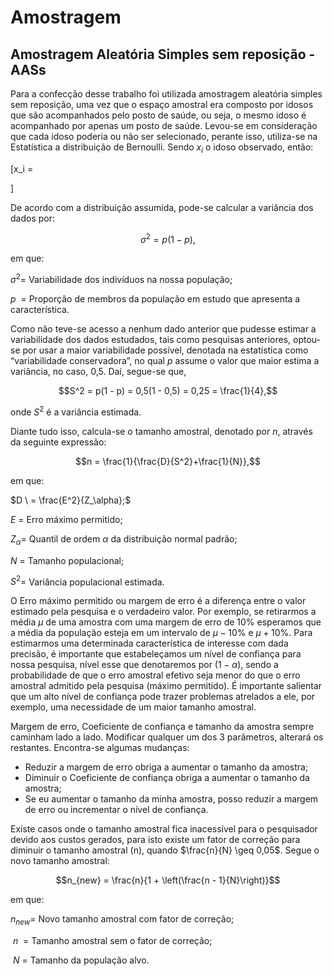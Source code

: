 # Amostragem

## Amostragem Aleatória Simples sem reposição - AASs

Para a confecção desse trabalho foi utilizada amostragem aleatória simples sem reposição, uma vez que o espaço amostral era composto por idosos que são acompanhados pelo posto de saúde, ou seja, o mesmo idoso é acompanhado por apenas um posto de saúde. 
\indent Levou-se em consideração que cada idoso poderia ou não ser selecionado, perante isso, utiliza-se na Estatística a distribuição de Bernoulli. Sendo $x_i$ o idoso observado, então:


\[x_i =
\begin{cases}
1,\text{ se o idoso é selecionado para compor a amostra.} \\
0,\text{ se o idoso não é selecionado para compor amostra.} \\
\end{cases}
\]

De acordo com a distribuição assumida, pode-se calcular a variância dos dados por:

$$\sigma^2 = p(1 - p),$$

em que:

$\sigma^2 =$ Variabilidade dos indivíduos na nossa população; 

$p \ \ =$ Proporção de membros da população em estudo que apresenta a característica.

Como não teve-se acesso a nenhum dado anterior que pudesse estimar a variabilidade dos dados estudados, tais como pesquisas anteriores, optou-se por usar a maior variabilidade possível, denotada na estatística como “variabilidade conservadora”, no qual $p$ assume o valor que maior estima a variância, no caso, 0,5. Daí, segue-se que,

$$S^2 = p(1 - p) = 0,5(1 - 0,5) = 0,25 = \frac{1}{4},$$


onde $S^2$ é a variância estimada.

Diante tudo isso, calcula-se o tamanho amostral, denotado por $n$, através da seguinte expressão:

$$n = \frac{1}{\frac{D}{S^2}+\frac{1}{N}},$$


em que:

$D \ = \frac{E^2}{Z_\alpha};$ 

$E \ =$ Erro máximo permitido; 

$Z_\alpha =$ Quantil de ordem $\alpha$ da distribuição normal padrão; 

$N \ =$ Tamanho populacional;

$S^2 =$ Variância populacional estimada. 

O Erro máximo permitido ou margem de erro é a diferença entre o valor estimado pela pesquisa e o verdadeiro valor. Por exemplo, se retirarmos a média $\mu$ de uma amostra com uma margem de erro de 10\% esperamos que a média da população esteja em um intervalo de $\mu - 10\%$ e $\mu + 10\%$.
Para estimarmos uma determinada característica de interesse com dada precisão, é importante que estabeleçamos um nível de confiança para nossa pesquisa, nível esse que denotaremos por $(1 - \alpha)$, sendo a probabilidade de que o erro amostral efetivo seja menor do que o erro amostral admitido pela pesquisa (máximo permitido). É importante salientar que um alto nível de confiança pode trazer problemas atrelados a ele, por exemplo, uma necessidade de um maior tamanho amostral. 

Margem de erro, Coeficiente de confiança e tamanho da amostra sempre caminham lado a lado. Modificar qualquer um dos 3 parâmetros, alterará os restantes. Encontra-se algumas mudanças:

- Reduzir a margem de erro obriga a aumentar o tamanho da amostra;
- Diminuir o Coeficiente de confiança obriga a aumentar o tamanho da amostra;
- Se eu aumentar o tamanho da minha amostra, posso reduzir a margem de erro ou incrementar o nível de confiança.


Existe casos onde o tamanho amostral fica inacessível para o pesquisador devido aos custos gerados, para isto existe um fator de correção para diminuir o tamanho amostral (n), quando $\frac{n}{N} \geq 0,05$. Segue o novo tamanho amostral:

$$n_{new} = \frac{n}{1 + \left(\frac{n - 1}{N}\right)}$$

em que: 

$n_{new} =$ Novo tamanho amostral com fator de correção; 

$\ n \ \ =$ Tamanho amostral sem o fator de correção; 

$\ N \ =$ Tamanho da população alvo. 

